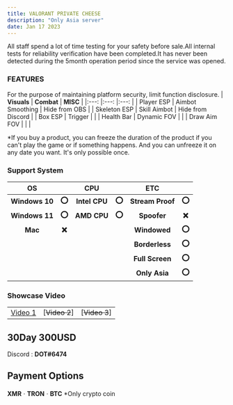 ```yaml
---
title: VALORANT PRIVATE CHEESE
description: "Only Asia server"
date: Jan 17 2023
---
```

All staff spend a lot of time testing for your safety before sale.All internal tests for reliability verification have been completed.It has never been detected during the 5month operation period since the service was opened.
### FEATURES
For the purpose of maintaining platform security, limit function disclosure.
| **Visuals** 	| **Combat** 	| **MISC** 	|
|:---:	|:---:	|:---:	|
| Player ESP 	| Aimbot Smoothing 	| Hide from OBS 	|
| Skeleton ESP 	|  Skill Aimbot	| Hide from Discord 	|
| Box ESP 	| Trigger 	|  	|
| Health Bar	| Dynamic FOV 	|  	|
| Draw Aim FOV 	|  	|  	|

*If you buy a product, you can freeze the duration of the product if you can't play the game or if something happens. And you can unfreeze it on any date you want. It's only possible once.
### Support System
| **OS** 	|  	| **CPU** 	|  	| **ETC** 	|  	|
|:---:	|:---:	|:---:	|:---:	|:---:	|:---:	|
| **Windows 10** 	| **⭕** 	| **Intel CPU** 	| **⭕** 	| **Stream Proof** 	| **⭕** 	|
| **Windows 11** 	| **⭕** 	| **AMD CPU** 	| **⭕** |  	**Spoofer**     | **❌** 	|
| **Mac** 	| **❌** 	|  	|  	| **Windowed** 	| **⭕**	|
|  	|  	|  	|  	| **Borderless** 	| **⭕**	|
|  	|  	|  	|  	| **Full Screen** 	| **⭕**	|
|  	|  	|  	|  	| **Only Asia** 	| **⭕**	|
### Showcase Video 
|  	|  	|  	|
|:---:	|:---:	|:---:	|
| [Video 1](https://youtu.be/gSrNpgZsnvg) 	| [~~Video 2~~] 	| [~~Video 3~~] 	|
## 30Day 300USD
Discord : **DOT#6474**
## Payment Options
**XMR**ㆍ**TRON**ㆍ**BTC** 	*Only crypto coin